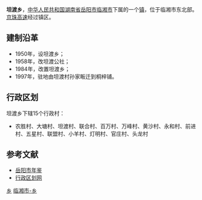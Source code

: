 {{中国乡级行政区<!---乡级行政区专用模板--->
|行政区全称 = 坦渡乡
|景观照片文件名 = 
|景观照片描述 = 
|位置图文件名 = 
|位置图描述 = 
|汉语拼音 = 
|通用拼音 = 
|上级行政区 = [[湖南省|湖南省]][[岳阳市|岳阳市]][[临湘市|临湘市]]
|行政区类别 = 乡
|行政区划代码 = 430682204
|建置时间 = 1984年
|政府驻地 = 桐梓铺
|地理坐标 = 
|毗邻 = 
|行政区划 = 15
|村委会 = 15
|居委会 = 0
|总面积 = 79.9平方公里
|户籍人口 = 1.7万
|户籍人口年份 = 2009
|常住人口 = 
|常住人口年份 = 
|人口密度 = 
|GDP = 
|GDP年份 = 
|邮政编码 =  
|电话区号 = 
|时区 = UTC+8（[[东八区|东八区]]）
|官方网站 = 
|网站名称 = 
}}
'''坦渡乡'''，[[中华人民共和国|中华人民共和国]][[湖南省|湖南省]][[岳阳市|岳阳市]][[临湘市|临湘市]]下属的一个[[镇|镇]]，位于临湘市东北部。[[京珠高速|京珠高速]]经过镇区。

==建制沿革==
*1950年，设坦渡乡；
*1958年，改坦渡公社；
*1984年，改置坦渡乡；
*1997年，驻地由坦渡村孙家畈迁到桐梓铺。

==行政区划==
坦渡乡下辖15个行政村：
*农胜村、大塘村、坦渡村、联合村、百万村、万峰村、黄沙村、永和村、前进村、五星村、联盟村、小羊村、灯明村、官庄村、头龙村

==参考文献==
*[http://www.yysqw.gov.cn/Html/10/1/34/5/577290951807.html 岳阳市年鉴]{{dead link|date=2017年12月 |bot=InternetArchiveBot |fix-attempted=yes }}
*[https://web.archive.org/web/20120324153537/http://www.xzqh.org/html/2011/0510/24655.html 行政区划网]

{{湖南小作品}}
{{临湘市行政区划}}

[[Category:临湘市行政区划|乡]]
[[Category:岳阳乡镇|临湘市-乡]]